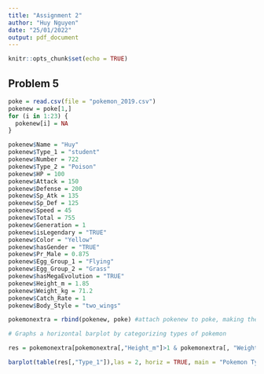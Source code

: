 ---
title: "Assignment 2"
author: "Huy Nguyen"
date: "25/01/2022"
output: pdf_document
---

```{r setup, include=FALSE}
knitr::opts_chunk$set(echo = TRUE)
```

## Problem 5

``` {r, echo = FALSE}

poke = read.csv(file = "pokemon_2019.csv")
pokenew = poke[1,]
for (i in 1:23) {
  pokenew[i] = NA
}

pokenew$Name = "Huy"
pokenew$Type_1 = "student"
pokenew$Number = 722
pokenew$Type_2 = "Poison"
pokenew$HP = 100
pokenew$Attack = 150
pokenew$Defense = 200
pokenew$Sp_Atk = 135
pokenew$Sp_Def = 125
pokenew$Speed = 45
pokenew$Total = 755
pokenew$Generation = 1
pokenew$isLegendary = "TRUE"
pokenew$Color = "Yellow"
pokenew$hasGender = "TRUE"
pokenew$Pr_Male = 0.875
pokenew$Egg_Group_1 = "Flying"
pokenew$Egg_Group_2 = "Grass"
pokenew$hasMegaEvolution = "TRUE"
pokenew$Height_m = 1.85
pokenew$Weight_kg = 71.2
pokenew$Catch_Rate = 1
pokenew$Body_Style = "two_wings"

pokemonextra = rbind(pokenew, poke) #attach pokenew to poke, making the new sheet pokemonextra

# Graphs a horizontal barplot by categorizing types of pokemon

res = pokemonextra[pokemonextra[,"Height_m"]>1 & pokemonextra[, "Weight_kg"]>1,]

barplot(table(res[,"Type_1"]),las = 2, horiz = TRUE, main = "Pokemon Types Higher than 1 Meter and Larger than 1kg", xlab = "Count", cex.names = 0.7)

```
